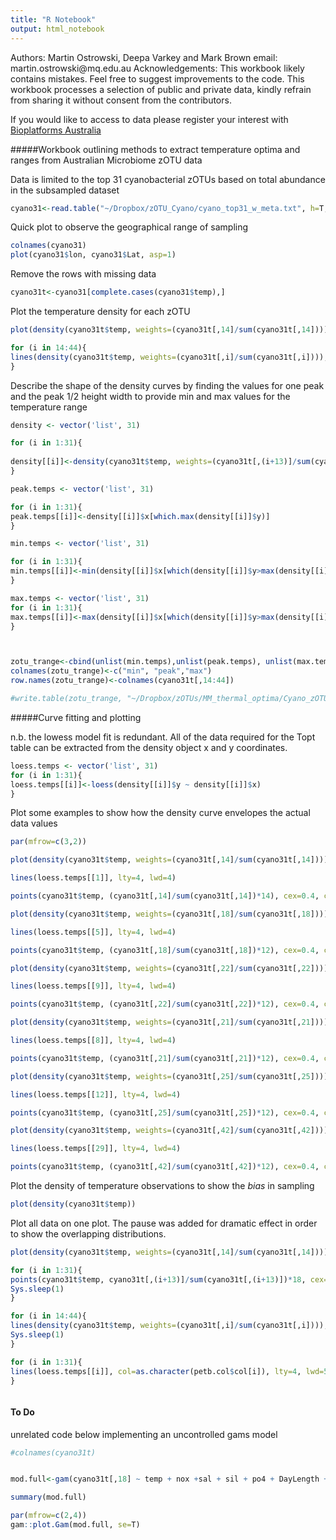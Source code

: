 ```yaml
---
title: "R Notebook"
output: html_notebook
---
```


Authors: Martin Ostrowski, Deepa Varkey and Mark Brown
email: martin.ostrowski@mq.edu.au
Acknowledgements: This workbook likely contains mistakes. Feel free to suggest improvements to the code.
This workbook processes a selection of public and private data, kindly refrain from sharing it without consent from the contributors. 

If you would like to access to data please register your interest with [Bioplatforms Australia](http://www.bioplatforms.org.au)


#####Workbook outlining methods to extract temperature optima and ranges from Australian Microbiome zOTU data

Data is limited to the top 31 cyanobacterial zOTUs based on total abundance in the subsampled dataset

```r
cyano31<-read.table("~/Dropbox/zOTU_Cyano/cyano_top31_w_meta.txt", h=T, sep='\t')
```

Quick plot to observe the geographical range of sampling
```r

colnames(cyano31)
plot(cyano31$lon, cyano31$Lat, asp=1)

```

Remove the rows with missing data
```r
cyano31t<-cyano31[complete.cases(cyano31$temp),]

```
Plot the temperature density for each zOTU


```r
plot(density(cyano31t$temp, weights=(cyano31t[,14]/sum(cyano31t[,14]))), ylim=c(0,0.3), xlim=c(5,34), main="weighted density Thermal Niche top 31 Cyanobacterial zOTUs", xlab="Temperature ˚C")

for (i in 14:44){
lines(density(cyano31t$temp, weights=(cyano31t[,i]/sum(cyano31t[,i]))), lwd=2, col=as.character(petb.col$col[i-13]))
}
```

Describe the shape of the density curves by finding the values for one peak and the peak 1/2 height width to provide min and max values for the temperature range 
```r

density <- vector('list', 31)

for (i in 1:31){
  
density[[i]]<-density(cyano31t$temp, weights=(cyano31t[,(i+13)]/sum(cyano31t[,(i+13)])))
}

peak.temps <- vector('list', 31)

for (i in 1:31){
peak.temps[[i]]<-density[[i]]$x[which.max(density[[i]]$y)]
}

min.temps <- vector('list', 31)

for (i in 1:31){
min.temps[[i]]<-min(density[[i]]$x[which(density[[i]]$y>max(density[[i]]$y)/2)])
}

max.temps <- vector('list', 31)
for (i in 1:31){
max.temps[[i]]<-max(density[[i]]$x[which(density[[i]]$y>max(density[[i]]$y)/2)])
}



zotu_trange<-cbind(unlist(min.temps),unlist(peak.temps), unlist(max.temps))
colnames(zotu_trange)<-c("min", "peak","max")
row.names(zotu_trange)<-colnames(cyano31t[,14:44])

#write.table(zotu_trange, "~/Dropbox/zOTUs/MM_thermal_optima/Cyano_zOTU_Topt_range.txt", sep='\t', quote=F)
```

#####Curve fitting and plotting

n.b. the lowess model fit is redundant. All of the data required for the Topt table can be extracted from the density object x and y coordinates.

```r

loess.temps <- vector('list', 31)
for (i in 1:31){
loess.temps[[i]]<-loess(density[[i]]$y ~ density[[i]]$x)
}
```

Plot some examples to show how the density curve envelopes the actual data values

```r
par(mfrow=c(3,2))

plot(density(cyano31t$temp, weights=(cyano31t[,14]/sum(cyano31t[,14]))), ylim=c(0,0.22), xlim=c(5,34), main="weighted density Thermal Niche", xlab="Temperature ˚C")

lines(loess.temps[[1]], lty=4, lwd=4)

points(cyano31t$temp, (cyano31t[,14]/sum(cyano31t[,14])*14), cex=0.4, col=as.character(petb.col$col[1]))

plot(density(cyano31t$temp, weights=(cyano31t[,18]/sum(cyano31t[,18]))), ylim=c(0,0.22), xlim=c(5,34), main="weighted density Thermal Niche", xlab="Temperature ˚C")

lines(loess.temps[[5]], lty=4, lwd=4)

points(cyano31t$temp, (cyano31t[,18]/sum(cyano31t[,18])*12), cex=0.4, col=as.character(petb.col$col[5]))

plot(density(cyano31t$temp, weights=(cyano31t[,22]/sum(cyano31t[,22]))), ylim=c(0,0.22), xlim=c(5,34), main="weighted density Thermal Niche", xlab="Temperature ˚C")

lines(loess.temps[[9]], lty=4, lwd=4)

points(cyano31t$temp, (cyano31t[,22]/sum(cyano31t[,22])*12), cex=0.4, col=as.character(petb.col$col[9]))

plot(density(cyano31t$temp, weights=(cyano31t[,21]/sum(cyano31t[,21]))), ylim=c(0,0.22), xlim=c(5,34), main="weighted density Thermal Niche", xlab="Temperature ˚C")

lines(loess.temps[[8]], lty=4, lwd=4)

points(cyano31t$temp, (cyano31t[,21]/sum(cyano31t[,21])*12), cex=0.4, col=as.character(petb.col$col[8]))

plot(density(cyano31t$temp, weights=(cyano31t[,25]/sum(cyano31t[,25]))), ylim=c(0,0.22), xlim=c(5,34), main="weighted density Thermal Niche", xlab="Temperature ˚C")

lines(loess.temps[[12]], lty=4, lwd=4)

points(cyano31t$temp, (cyano31t[,25]/sum(cyano31t[,25])*12), cex=0.4, col=as.character(petb.col$col[12]))

plot(density(cyano31t$temp, weights=(cyano31t[,42]/sum(cyano31t[,42]))), ylim=c(0,0.22), xlim=c(5,34), main="weighted density Thermal Niche", xlab="Temperature ˚C")

lines(loess.temps[[29]], lty=4, lwd=4)

points(cyano31t$temp, (cyano31t[,42]/sum(cyano31t[,42])*12), cex=0.4, col=as.character(petb.col$col[29]))
```


Plot the density of temperature observations to show the *bias* in sampling
```r
plot(density(cyano31t$temp))
```

Plot all data on one plot. The pause was added for dramatic effect in order to show the overlapping distributions.

```r
plot(density(cyano31t$temp, weights=(cyano31t[,14]/sum(cyano31t[,14]))), ylim=c(0,0.3), xlim=c(5,34), main="weighted density Thermal Niche top 31 Cyanobacterial zOTUs", xlab="Temperature ˚C")

for (i in 1:31){
points(cyano31t$temp, cyano31t[,(i+13)]/sum(cyano31t[,(i+13)])*18, cex=0.4, col=as.character(petb.col$col[i]))
Sys.sleep(1)
}

for (i in 14:44){
lines(density(cyano31t$temp, weights=(cyano31t[,i]/sum(cyano31t[,i]))), lwd=2, col=as.character(petb.col$col[i-13]))
Sys.sleep(1)
}

for (i in 1:31){
lines(loess.temps[[i]], col=as.character(petb.col$col[i]), lty=4, lwd=5)
}



```

#### To Do

unrelated code below implementing an uncontrolled gams model

```r
#colnames(cyano31t)


mod.full<-gam(cyano31t[,18] ~ temp + nox +sal + sil + po4 + DayLength +Depth +N.P, family=poisson(link="log"), data= cyano31t)

summary(mod.full)
```
```r

par(mfrow=c(2,4))
gam::plot.Gam(mod.full, se=T)
```

